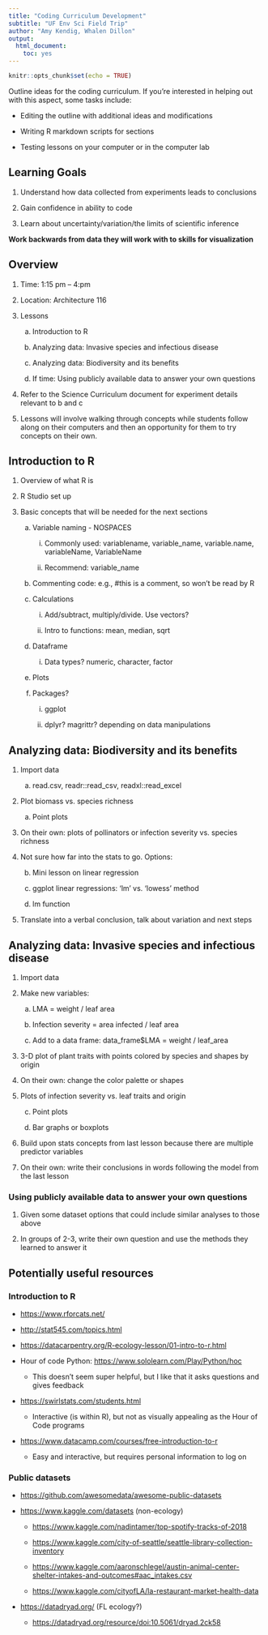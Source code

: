 ```yaml
---
title: "Coding Curriculum Development"
subtitle: "UF Env Sci Field Trip"
author: "Amy Kendig, Whalen Dillon"
output: 
  html_document:
    toc: yes
---
```


```r
knitr::opts_chunk$set(echo = TRUE)
```

Outline ideas for the coding curriculum. If you're
interested in helping out with this aspect, some tasks include:

-   Editing the outline with additional ideas and modifications

-   Writing R markdown scripts for sections

-   Testing lessons on your computer or in the computer lab

## Learning Goals

1.  Understand how data collected from experiments leads to conclusions

2.  Gain confidence in ability to code

3.  Learn about uncertainty/variation/the limits of scientific inference

**Work backwards from data they will work with to skills for visualization**

## Overview

1.  Time: 1:15 pm -- 4:pm

2.  Location: Architecture 116

3.  Lessons

    a.  Introduction to R

    b.  Analyzing data: Invasive species and infectious disease

    c.  Analyzing data: Biodiversity and its benefits

    d.  If time: Using publicly available data to answer your own
        questions

4.  Refer to the Science Curriculum document for experiment details
    relevant to b and c

5.  Lessons will involve walking through concepts while students follow
    along on their computers and then an opportunity for them to try
    concepts on their own.

## Introduction to R

1.  Overview of what R is

2.  R Studio set up

3.  Basic concepts that will be needed for the next sections

    a.  Variable naming - NOSPACES
    
        i. Commonly used: variablename, variable_name, variable.name, variableName, VariableName
        
        ii. Recommend: variable_name 
    
    b.  Commenting code: e.g., #this is a comment, so won't be read by R
    
    c.  Calculations
    
        i. Add/subtract, multiply/divide. Use vectors?
        
        ii. Intro to functions: mean, median, sqrt

    d.  Dataframe
    
        i. Data types? numeric, character, factor

    e.  Plots

    f.  Packages?

        i.  ggplot
        
        ii. dplyr? magrittr? depending on data manipulations

## Analyzing data: Biodiversity and its benefits

1.  Import data

    a. read.csv, readr::read_csv, readxl::read_excel

2.  Plot biomass vs. species richness

    a.  Point plots

3.  On their own: plots of pollinators or infection severity vs. species
    richness

4.  Not sure how far into the stats to go. Options:

    b.  Mini lesson on linear regression

    c.  ggplot linear regressions: 'lm' vs. 'lowess' method

    d.  lm function

5.  Translate into a verbal conclusion, talk about variation and next
    steps

## Analyzing data: Invasive species and infectious disease

1.  Import data

2.  Make new variables:

    a.  LMA = weight / leaf area

    b.  Infection severity = area infected / leaf area
    
    c.  Add to a data frame: data_frame$LMA = weight / leaf_area

3.  3-D plot of plant traits with points colored by species and shapes
    by origin

4.  On their own: change the color palette or shapes

5.  Plots of infection severity vs. leaf traits and origin

    c.  Point plots

    d.  Bar graphs or boxplots

6.  Build upon stats concepts from last lesson because there are
    multiple predictor variables

7.  On their own: write their conclusions in words following the model
    from the last lesson

### Using publicly available data to answer your own questions

1.  Given some dataset options that could include similar analyses to
    those above

2.  In groups of 2-3, write their own question and use the methods they
    learned to answer it

## Potentially useful resources

### Introduction to R

-   <https://www.rforcats.net/>

-   <http://stat545.com/topics.html>

-   <https://datacarpentry.org/R-ecology-lesson/01-intro-to-r.html>

-   Hour of code Python: <https://www.sololearn.com/Play/Python/hoc>

    -   This doesn't seem super helpful, but I like that it asks
        questions and gives feedback

-   <https://swirlstats.com/students.html>

    -   Interactive (is within R), but not as visually appealing as the
        Hour of Code programs

-   <https://www.datacamp.com/courses/free-introduction-to-r>

    -   Easy and interactive, but requires personal information to log
        on

### Public datasets

-   <https://github.com/awesomedata/awesome-public-datasets>

-   <https://www.kaggle.com/datasets> (non-ecology)

    -   <https://www.kaggle.com/nadintamer/top-spotify-tracks-of-2018>

    -   <https://www.kaggle.com/city-of-seattle/seattle-library-collection-inventory>

    -   <https://www.kaggle.com/aaronschlegel/austin-animal-center-shelter-intakes-and-outcomes#aac_intakes.csv>

    -   <https://www.kaggle.com/cityofLA/la-restaurant-market-health-data>

-   <https://datadryad.org/> (FL ecology?)

    -   <https://datadryad.org/resource/doi:10.5061/dryad.2ck58>
